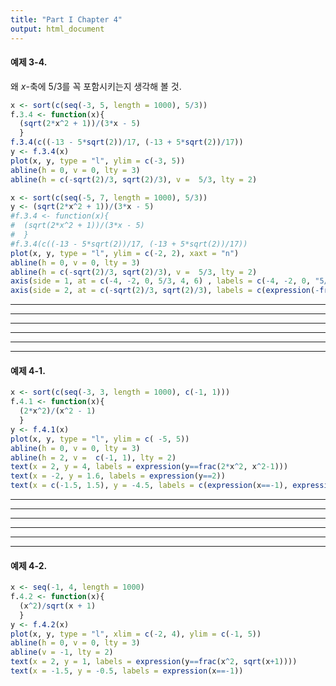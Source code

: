 ```yaml
---
title: "Part I Chapter 4"
output: html_document
---
```


<!--
```r
options(scipen = 7, echo = FALSE)
```
-->
<!--#### 예제 2-1.

```r
x <- seq(-2, 3, by = 0.01)
y <- 3*x^4 - 4 * x^3 - 12 * x^2 + 5
plot(x, y, type ="l", yaxt = "n")
abline(h = 0, v = 0, lty = 3)
axis(side = 2, at = c(-27, 0, 5), labels = c(-27, 0, 5))
abline(h = c(-27, 5), lty = 2)
```


#### 예제 2-5.

```r
x <- seq(-30, 30, by = 0.01)
y <- sign(x) * (abs(x))^(1/3)
plot(x, y, type = "l", xaxt = "n")
abline(h = 0, v = 0, lty = 3)
axis(side = 1, at = c(-27, 0, 27), labels = c(-27, 0, 27))
abline(h = c(-3, 3), v = c(-27, 27), lty = 2)
```

#### 예제 2-7.

```r
x <- seq(-1.5, 4.5, by = 0.01)
y <- x^4 - 4 * x^3
plot(x, y, type = "l", xaxt = "n", yaxt = "n")
abline(h = 0, v = 0, lty = 3)
axis(side = 1, at = c(0, 2, 3, 4), labels = c(0, 2, 3, 4))
axis(side = 2, at = c(0, -16, -27, 0), labels = c(0, -16, -27, 0))
points(x = c(0, 2, 3, 4), y = c(0, -16, -27, 0), pch = 21, col = "black", bg = "white")
```

#### 예제 3-1.


```r
x <- seq(-2, 2, by = 0.01)
y <- 1/(x^2 - 1)
plot(x, y, type = "l", ylim = c(-20, 20))
abline(h = 0, v = 0, lty = 3)
abline(v = c(-1, 1), lty = 2)
axis(side = 2, at = -1, labels = -1, las = 1)
abline(h = -1, lty = 2)
```

#### 예제 3-2

```r
x <- seq(-20, 20, by = 0.01)
y <- (x^2 - 1)/(x^2 + 1)
plot(x, y, type = "l")
abline(h = 0, v = 0, lty = 3)
abline(h = 1, lty = 2)
```

#### 예제 3-3

```r
x <- seq(-20, 20, by = 0.01)
y <- (3*x^2 - x - 2)/(5*x^2 + 4*x + 1)
plot(x, y, type = "l")
abline(h = 0, v = 0, lty = 3)
abline(h = 0.6, lty = 2)
```

```r
x <- seq(-2, 1, by = 0.01)
y <- (3*x^2 - x - 2)/(5*x^2 + 4*x + 1)
plot(x, y, type = "l")
abline(h = 0, v = 0, lty = 3)
abline(h = 0.6, lty = 2)
```

```r
x <- seq(-2, 1, by = 0.01)
# y <- (3*x^2 - x - 2)/(5*x^2 + 4*x + 1)
f.3.3 <- function(x){
  (3*x^2 - x - 2)/(5*x^2 + 4*x + 1)
  }
f.3.3(c((-13 - 5*sqrt(2))/17, (-13 + 5*sqrt(2))/17))
y <- f.3.3(x)
plot(x, y, type = "l", xaxt = "n")
abline(h = 0, v = 0, lty = 3)
abline(h = 0.6, lty = 2)
axis(side = 1, at = c((-13 - 5*sqrt(2))/17, (-13 + 5*sqrt(2))/17), labels = c("alpha", "beta"))
```
-->

#### 예제 3-4.

왜 $x$-축에 5/3를 꼭 포함시키는지 생각해 볼 것.

```r
x <- sort(c(seq(-3, 5, length = 1000), 5/3))
f.3.4 <- function(x){
  (sqrt(2*x^2 + 1))/(3*x - 5)
  }
f.3.4(c((-13 - 5*sqrt(2))/17, (-13 + 5*sqrt(2))/17))
y <- f.3.4(x)
plot(x, y, type = "l", ylim = c(-3, 5))
abline(h = 0, v = 0, lty = 3)
abline(h = c(-sqrt(2)/3, sqrt(2)/3), v =  5/3, lty = 2)
```

```r
x <- sort(c(seq(-5, 7, length = 1000), 5/3))
y <- (sqrt(2*x^2 + 1))/(3*x - 5)
#f.3.4 <- function(x){
#  (sqrt(2*x^2 + 1))/(3*x - 5)
#  }
#f.3.4(c((-13 - 5*sqrt(2))/17, (-13 + 5*sqrt(2))/17))
plot(x, y, type = "l", ylim = c(-2, 2), xaxt = "n")
abline(h = 0, v = 0, lty = 3)
abline(h = c(-sqrt(2)/3, sqrt(2)/3), v =  5/3, lty = 2)
axis(side = 1, at = c(-4, -2, 0, 5/3, 4, 6) , labels = c(-4, -2, 0, "5/3", 4, 6))
axis(side = 2, at = c(-sqrt(2)/3, sqrt(2)/3), labels = c(expression(-frac(sqrt(2),3)), expression(frac(sqrt(2), 3))), las = 1)
```
----

----

----

----

----

----

#### 예제 4-1.

```r
x <- sort(c(seq(-3, 3, length = 1000), c(-1, 1)))
f.4.1 <- function(x){
  (2*x^2)/(x^2 - 1)
  }
y <- f.4.1(x)
plot(x, y, type = "l", ylim = c( -5, 5))
abline(h = 0, v = 0, lty = 3)
abline(h = 2, v =  c(-1, 1), lty = 2)
text(x = 2, y = 4, labels = expression(y==frac(2*x^2, x^2-1)))
text(x = -2, y = 1.6, labels = expression(y==2))
text(x = c(-1.5, 1.5), y = -4.5, labels = c(expression(x==-1), expression(x==1)))
```

----

----

----

----

----

----

#### 예제 4-2.

```r
x <- seq(-1, 4, length = 1000)
f.4.2 <- function(x){
  (x^2)/sqrt(x + 1)
  }
y <- f.4.2(x)
plot(x, y, type = "l", xlim = c(-2, 4), ylim = c(-1, 5))
abline(h = 0, v = 0, lty = 3)
abline(v = -1, lty = 2)
text(x = 2, y = 1, labels = expression(y==frac(x^2, sqrt(x+1))))
text(x = -1.5, y = -0.5, labels = expression(x==-1))
```
